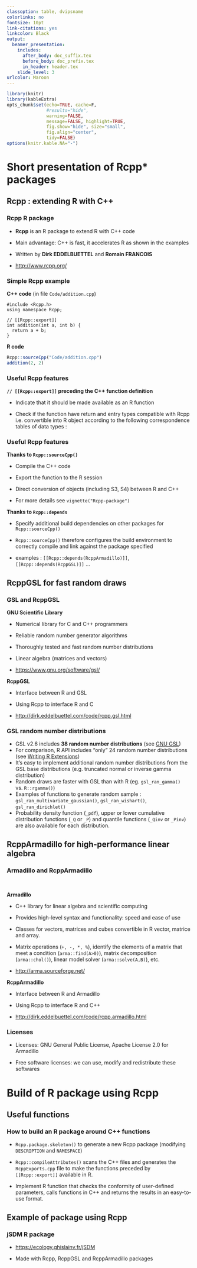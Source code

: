 ```yaml
---
classoption: table, dvipsname
colorlinks: no
fontsize: 10pt
link-citations: yes
linkcolor: Black
output:
  beamer_presentation:
    includes:
      after_body: doc_suffix.tex
      before_body: doc_prefix.tex
      in_header: header.tex
    slide_level: 3
urlcolor: Maroon
---
```


```r
library(knitr)
library(kableExtra)
opts_chunk$set(echo=TRUE, cache=F,
               #results="hide", 
               warning=FALSE,
               message=FALSE, highlight=TRUE,
               fig.show="hide", size="small",
               fig.align="center",
               tidy=FALSE)
options(knitr.kable.NA="-")
```

\frametitle{Outline}
      \tableofcontents[sections=1]
      \tableofcontents[sections=2]
      \vspace{0.5cm}
      \tableofcontents[sections=3]
      \vspace{0.5cm}
      \tableofcontents[sections=4]

<!-- ================================================================= -->
<!-- PART 1: Rcpp* packages -->
<!-- ================================================================= -->

# Short presentation of Rcpp* packages

## Rcpp : extending R with C++

### Rcpp R package

- **Rcpp** is an R package to extend R with C++ code

- Main advantage: C++ is fast, it accelerates R as shown in the examples

- Written by **Dirk EDDELBUETTEL** and **Romain FRANCOIS**

- <http://www.rcpp.org/>

### Simple Rcpp example

**C++ code** (in file `Code/addition.cpp`)
```Rcpp
#include <Rcpp.h>
using namespace Rcpp;

// [[Rcpp::export]]
int addition(int a, int b) {
  return a + b;
}
```

**R code**
```r
Rcpp::sourceCpp("Code/addition.cpp")
addition(2, 2)
```

### Useful Rcpp features 

**`// [[Rcpp::export]]` preceding the C++ function definition**

- Indicate that it should be made available as an R function

- Check if the function have return and entry types compatible with Rcpp i.e. convertible into R object according to the following correspondence tables of data types : 
\pause
\begin{center}
\includegraphics[width=0.4\textwidth]{figs/datatypes.png} \hspace{0.2cm}
\includegraphics[width=0.3\textwidth]{figs/datatypes2.png}
\end{center}
\vspace{0.5cm}

### Useful Rcpp features 

**Thanks to `Rcpp::sourceCpp()`**

- Compile the C++ code

- Export the function to the R session

- Direct conversion of objects (including S3, S4) between R and C++ 

- For more details see `vignette("Rcpp-package")`
\vspace{0.2cm}

\pause 
**Thanks to `Rcpp::depends`**

- Specify additional build dependencies on other packages for `Rcpp::sourceCpp()`

- `Rcpp::sourceCpp()` therefore configures the build environment to correctly compile and link against the package specified

- examples : `[[Rcpp::depends(RcppArmadillo)]]`,  `[[Rcpp::depends(RcppGSL)]]` ... 

## RcppGSL for fast random draws

### GSL and RcppGSL

\bcols
\bcol{0.1\textwidth}
\includegraphics[height=1.5cm]{figs/logo_GNU.png}
\ecol
\bcol{0.9\textwidth}

**GNU Scientific Library**

- Numerical library for C and C++ programmers

- Reliable random number generator algorithms

- Thoroughly tested and fast random number distributions

- Linear algebra (matrices and vectors)

- <https://www.gnu.org/software/gsl/>

\vspace{0.5cm}

**RcppGSL**

- Interface between R and GSL

- Using Rcpp to interface R and C

- <http://dirk.eddelbuettel.com/code/rcpp.gsl.html>

\ecol
\ecols

### GSL random number distributions

\bcols
\bcol{0.1\textwidth}
\includegraphics[height=1.5cm]{figs/logo_GNU.png}
\ecol
\bcol{0.9\textwidth}

- GSL v2.6 includes **38 random number distributions** (see [GNU GSL](https://www.gnu.org/software/gsl/doc/html/randist.html))
\vspace{0.1cm}
- For comparison, R API includes "only" 24 random number distributions (see [Writing R Extensions](https://cran.r-project.org/doc/manuals/r-release/R-exts.html#Distribution-functions))
\vspace{0.1cm}
\pause
- It's easy to implement additional random number distributions from the GSL base distributions (e.g. truncated normal or inverse gamma distribution)
\vspace{0.1cm}
- Random draws are faster with GSL than with R (eg. `gsl_ran_gamma()` vs. `R::rgamma()`)
\vspace{0.1cm}
\pause
- Examples of functions to generate random sample : `gsl_ran_multivariate_gaussian()`, `gsl_ran_wishart()`, `gsl_ran_dirichlet()`
\vspace{0.1cm}
- Probability density function (`_pdf`), upper or lower cumulative distribution functions (`_Q` or `_P`) and quantile functions (`_Qinv` or `_Pinv`) are also available for each distribution. 

\ecol
\ecols

## RcppArmadillo for high-performance linear algebra

### Armadillo and RcppArmadillo

\bcols
\bcol{0.1\textwidth}
\includegraphics[height=1.4cm]{figs/logo_Armadillo.png}  
\ecol
\bcol{0.9\textwidth}

**Armadillo**
\vspace{0.1cm}

- C++ library for linear algebra and scientific computing

- Provides high-level syntax and functionality: speed and ease of use

- Classes for vectors, matrices and cubes convertible in R vector, matrice and array. 

- Matrix operations (` +, -, *, %`), identify the elements of a matrix that meet a condition (`arma::find(A>0)`), matrix decomposition (`arma::chol()`), linear model solver (`arma::solve(A,B)`), etc.

- <http://arma.sourceforge.net/>

\vspace{0.3cm}

\pause 

**RcppArmadillo**

\vspace{0.1cm}

- Interface between R and Armadillo 

- Using Rcpp to interface R and C++

- <http://dirk.eddelbuettel.com/code/rcpp.armadillo.html>

\ecol
\ecols

### Licenses

- Licenses: GNU General Public License, Apache License 2.0 for Armadillo

- Free software licenses: we can use, modify and redistribute these softwares

# Build of R package using Rcpp

## Useful functions

### How to build an R package around C++ functions 

- `Rcpp.package.skeleton()` to generate a new Rcpp package (modifying `DESCRIPTION` and `NAMESPACE`)
  
- `Rcpp::compileAttributes()` scans the C++ files and generates the `RcppExports.cpp` file to make the functions preceded by `[[Rcpp::export]]` available in R.

- Implement R function that checks the conformity of user-defined parameters, calls functions in C++ and returns the results in an easy-to-use format.

## Example of package using Rcpp

### jSDM R package
\vspace{0.2cm}
\begin{center}
\includegraphics[width=0.9\textwidth, height = 0.65\textheight]{figs/jSDM-website.png}
\end{center}
\vspace{0.2cm}

- <https://ecology.ghislainv.fr/jSDM>
  
- Made with Rcpp, RcppGSL and RcppArmadillo packages
